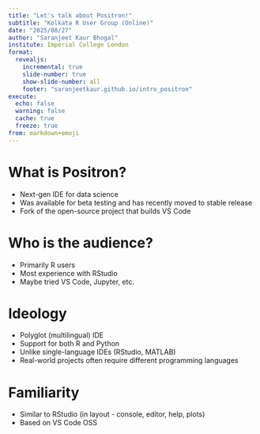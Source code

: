 ```yaml
---
title: "Let's talk about Positron!"
subtitle: "Kolkata R User Group (Online)"
date: "2025/08/27"
author: "Saranjeet Kaur Bhogal"
institute: Imperial College London
format: 
  revealjs:
    incremental: true
    slide-number: true
    show-slide-number: all
    footer: "saranjeetkaur.github.io/intro_positron"
execute: 
  echo: false
  warning: false
  cache: true
  freeze: true
from: markdown+emoji
---
```


# What is Positron?

- Next-gen IDE for data science
- Was available for beta testing and has recently moved to stable release
- Fork of the open-source project that builds VS Code

# Who is the audience?

- Primarily R users
- Most experience with RStudio
- Maybe tried VS Code, Jupyter, etc.

# Ideology

- Polyglot (multilingual) IDE
- Support for both R and Python
- Unlike single-language IDEs (RStudio, MATLAB)
- Real-world projects often require different programming languages

# Familiarity

- Similar to RStudio (in layout - console, editor, help, plots)
- Based on VS Code OSS
